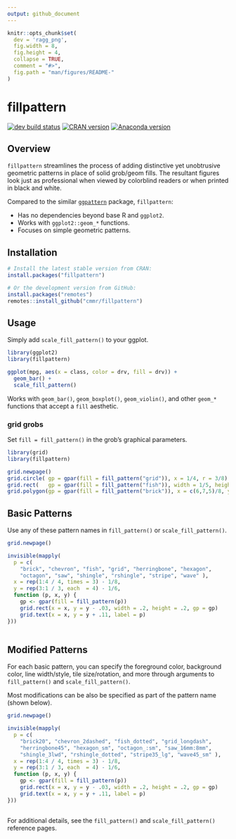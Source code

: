 ```yaml
---
output: github_document
---
```


```r
knitr::opts_chunk$set(
  dev = 'ragg_png', 
  fig.width = 8, 
  fig.height = 4, 
  collapse = TRUE, 
  comment = "#>", 
  fig.path = "man/figures/README-"
)
```

# fillpattern

<!-- badges: start -->
[![dev build status](https://github.com/cmmr/fillpattern/actions/workflows/R-CMD-check.yaml/badge.svg)](https://github.com/cmmr/fillpattern/actions/workflows/R-CMD-check.yaml)
[![CRAN version](https://www.r-pkg.org/badges/version/fillpattern)](https://CRAN.R-project.org/package=fillpattern)
[![Anaconda version](https://anaconda.org/conda-forge/r-fillpattern/badges/version.svg)](https://anaconda.org/conda-forge/r-fillpattern)
<!-- badges: end -->


## Overview

`fillpattern` streamlines the process of adding distinctive yet unobtrusive geometric patterns in place of solid grob/geom fills. The resultant figures look just as professional when viewed by colorblind readers or when printed in black and white.

Compared to the similar [`ggpattern`](https://coolbutuseless.github.io/package/ggpattern/index.html) package, `fillpattern`:

* Has no dependencies beyond base R and `ggplot2`.
* Works with `ggplot2::geom_*` functions.
* Focuses on simple geometric patterns.




## Installation

```r
# Install the latest stable version from CRAN:
install.packages("fillpattern")

# Or the development version from GitHub:
install.packages("remotes")
remotes::install_github("cmmr/fillpattern")
```


## Usage

Simply add `scale_fill_pattern()` to your ggplot.

```r
library(ggplot2)
library(fillpattern)

ggplot(mpg, aes(x = class, color = drv, fill = drv)) +
  geom_bar() +
  scale_fill_pattern()
```

Works with `geom_bar()`, `geom_boxplot()`, `geom_violin()`, and other `geom_*` functions that accept a `fill` aesthetic.


### grid grobs

Set `fill = fill_pattern()` in the grob's graphical parameters.

```r
library(grid)
library(fillpattern)

grid.newpage()
grid.circle( gp = gpar(fill = fill_pattern("grid")), x = 1/4, r = 3/8)
grid.rect(   gp = gpar(fill = fill_pattern("fish")), width = 1/5, height = 3/4)
grid.polygon(gp = gpar(fill = fill_pattern("brick")), x = c(6,7,5)/8, y = c(7,1,1)/8)
```



## Basic Patterns

Use any of these pattern names in `fill_pattern()` or `scale_fill_pattern()`.

```r

grid.newpage()

invisible(mapply(
  p = c(
    "brick", "chevron", "fish", "grid", "herringbone", "hexagon", 
    "octagon", "saw", "shingle", "rshingle", "stripe", "wave" ), 
  x = rep(1:4 / 4, times = 3) - 1/8, 
  y = rep(3:1 / 3, each  = 4) - 1/6, 
  function (p, x, y) {
    gp <- gpar(fill = fill_pattern(p))
    grid.rect(x = x, y = y - .03, width = .2, height = .2, gp = gp)
    grid.text(x = x, y = y + .11, label = p)
}))
   
```


## Modified Patterns

For each basic pattern, you can specify the foreground color, background color, line width/style, tile size/rotation, and more through arguments to `fill_pattern()` and `scale_fill_pattern()`.

Most modifications can be also be specified as part of the pattern name (shown below).

```r

grid.newpage()

invisible(mapply(
  p = c(
    "brick20", "chevron_2dashed", "fish_dotted", "grid_longdash", 
    "herringbone45", "hexagon_sm", "octagon_:sm", "saw_16mm:8mm", 
    "shingle_3lwd", "rshingle_dotted", "stripe35_lg", "wave45_sm" ), 
  x = rep(1:4 / 4, times = 3) - 1/8, 
  y = rep(3:1 / 3, each  = 4) - 1/6, 
  function (p, x, y) {
    gp <- gpar(fill = fill_pattern(p))
    grid.rect(x = x, y = y - .03, width = .2, height = .2, gp = gp)
    grid.text(x = x, y = y + .11, label = p)
}))
   
```


For additional details, see the `fill_pattern()` and `scale_fill_pattern()` reference pages.
